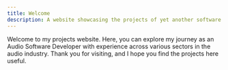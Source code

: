 ```yaml
---
title: Welcome
description: A website showcasing the projects of yet another software developer.
---
```



Welcome to my projects website. Here, you can explore my journey as an Audio Software Developer with experience across various sectors in the audio industry.
Thank you for visiting, and I hope you find the projects here useful.

<LinkCard
  title="WebAudio - Compressor"
  description="A sidechainable audio compressor for web applications."
  href="/sidechain-compressor/"
/>

<LinkCard
  title="VST - Monster"
  description="A Stereo Field Manipulation Plugin written in C++."
  href="/monster/"
/>

<LinkCard
  title="VST - Compressor"
  description="Audio Plugin written in C++. Used for controlling the dynamics of audio signals."
  href="/compressor-plugin/"
/>

<LinkCard
  title="ML - Music Source Separation"
  description="Separating vocals from backtracks using machine learning with Python."
  href="/music-source-separation/"
/>

<LinkCard
  title="ML - Cough Detection"
  description="Detecting coughs in an audio signal using Python."
  href="/cough-classifier/"
/>

<LinkCard
  title="Game - Snake"
  description="The classic. A Journey Through Rust, Yew, and WebAssembly."
  href="/snake/"
/>

<LinkCard
  title="Util - Markdown to Jira"
  description="Convert your regular markdown files to Jira's format."
  href="/markdown-to-jira/"
/>

<LinkCard
  title="Util - Browser Codec Support"
  description="Quickly see which audio codecs are supported in your browser."
  href="/codec-support-test/"
/>

<LinkCard
  title="Scode - Sound Encoder"
  description="Blazingly fast sound encoder"
  href="/scode/"
/>
